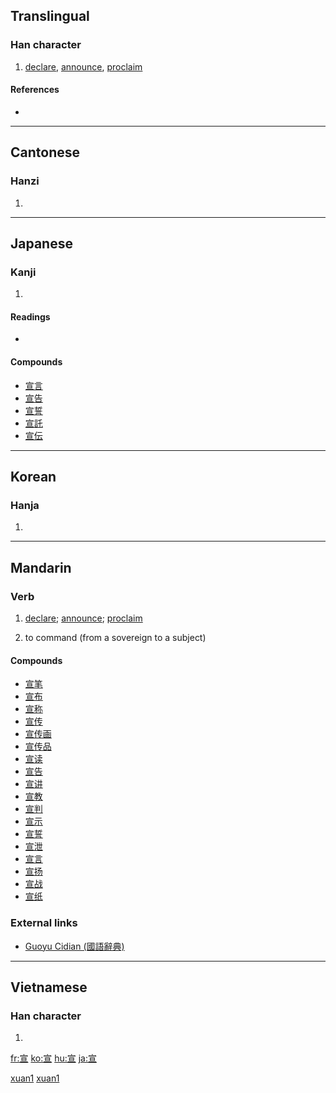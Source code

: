 ==Translingual==

===Han character===
{{Han char|rn=40|rad=宀|as=06|sn=9|four=3010<sub>6</sub>|canj=十一日一 (JMAM)|ids=⿱[[宀]][[亘]]}}

# [[declare]], [[announce]], [[proclaim]]

====References====
* {{Han ref|kx=0284.160|dkj=07132|dj=0562.040|hdz=20923.100|uh=5BA3|ud=23459|bh=ABC5|bd=43973}}

----

==Cantonese==

===Hanzi===
{{yue-hanzi|jyut=|y=syun1}}

# {{defn|Cantonese|sort=宀06}}

----

==Japanese==

===Kanji===
{{ja-kanji|grade=6|rs=宀06}}

# {{defn|Japanese}}

====Readings====
* {{ja-readings|on=[[せん]] (sen)|kun=[[のる]] (noru), [[のたまう]] (notamau)}}

====Compounds====
* [[宣言]]
* [[宣告]]
* [[宣誓]]
* [[宣託]]
* [[宣伝]]

----

==Korean==

===Hanja===
{{ko-hanja|hangeul=선|rv=seon|mr=sŏn}}

# {{defn|Korean|sort=宀06}}

----

==Mandarin==

===Verb===
{{cmn-verb|ts|pin=xuān|pint=xuan1|rs=宀06}}

# {{literary|lang=zh-tw|skey=宀06}} [[declare]]; [[announce]]; [[proclaim]]
# {{archaic|lang=zh-tw|skey=宀06}} to command (from a sovereign to a subject)

====Compounds====
* [[宣笔]]
* [[宣布]]
* [[宣称]]
* [[宣传]]
* [[宣传画]]
* [[宣传品]]
* [[宣读]]
* [[宣告]]
* [[宣讲]]
* [[宣教]]
* [[宣判]]
* [[宣示]]
* [[宣誓]]
* [[宣泄]]
* [[宣言]]
* [[宣扬]]
* [[宣战]]
* [[宣纸]]

===External links===
* [http://140.111.34.46/cgi-bin/dict/GetContent.cgi?Database=dict&DocNum=103449&GraphicWord=yes&QueryString=宣$ Guoyu Cidian (國語辭典)]

[[Category:zh-cn:Archaic|xuan1]]
[[Category:zh-cn:Literary|xuan1]]

----

==Vietnamese==

===Han character===
{{vi-hantu|[[tuyên]]|rs=宀06}}

# {{defn|Vietnamese|sort=宀06}}

[[fr:宣]]
[[ko:宣]]
[[hu:宣]]
[[ja:宣]]